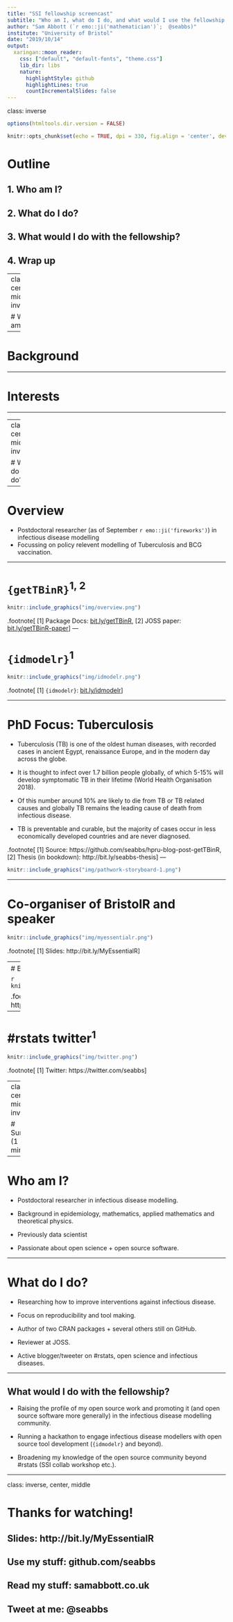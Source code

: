 ```yaml
---
title: "SSI fellowship screencast"
subtitle: "Who am I, what do I do, and what would I use the fellowship for"
author: "Sam Abbott (`r emo::ji('mathematician')`;  @seabbs)"
institute: "University of Bristol"
date: "2019/10/14"
output:
  xaringan::moon_reader:
    css: ["default", "default-fonts", "theme.css"]
    lib_dir: libs
    nature:
      highlightStyle: github
      highlightLines: true
      countIncrementalSlides: false
---
```

class: inverse

```r
options(htmltools.dir.version = FALSE)

knitr::opts_chunk$set(echo = TRUE, dpi = 330, fig.align = 'center', dev = 'svg', eval = FALSE)
```


# Outline

## 1. Who am I?

## 2. What do I do?

## 3. What would I do with the fellowship?

## 4. Wrap up

---
class: center, middle, inverse

# Who am I?

---

# Background


---

# Interests

---

---
class: center, middle, inverse

# What do I do?

---

# Overview

* Postdoctoral researcher (as of September `r emo::ji('fireworks')`) in infectious disease modelling
* Focussing on policy relevent modelling of Tuberculosis and BCG vaccination.

---

# `{getTBinR}`<sup>1, 2</sup>

```r
knitr::include_graphics("img/overview.png")
```

.footnote[
[1] Package Docs: [bit.ly/getTBinR](https://bit.ly/getTBinR), 
[2] JOSS paper: [bit.ly/getTBinR-paper](http://bit.ly/getTBinR-paper)
]
---

# `{idmodelr}`<sup>1</sup>  

```r
knitr::include_graphics("img/idmodelr.png")
```

.footnote[
[1] `{idmodelr}`: [bit.ly/idmodelr](http://bit.ly/idmodelr)
]

---

# PhD Focus: Tuberculosis

* Tuberculosis (TB) is one of the oldest human diseases, with recorded cases in ancient Egypt, renaissance Europe, and in the modern day across the globe.

* It is thought to infect over 1.7 billion people globally, of which 5-15% will develop symptomatic TB in their lifetime (World Health Organisation 2018).

* Of this number around 10% are likely to die from TB or TB related causes and globally TB remains the leading cause of death from infectious disease. 

* TB is preventable and curable, but the majority of cases occur in less economically developed countries and are never diagnosed. 

.footnote[
[1] Source: https://github.com/seabbs/hpru-blog-post-getTBinR,
[2] Thesis (in bookdown): http://bit.ly/seabbs-thesis
] 
---

```r
knitr::include_graphics("img/pathwork-storyboard-1.png")
```

---

# Co-organiser of BristolR and speaker

```r
knitr::include_graphics("img/myessentialr.png")
```

.footnote[
[1] Slides: http://bit.ly/MyEssentialR
]

---
# Blogging on #rstats, modelling etc.<sup>1</sup>

```r
knitr::include_graphics("img/blog.png")
```


.footnote[
[1] See them here: https://www.samabbott.co.uk/post/
]

---

# #rstats twitter<sup>1</sup> 


```r
knitr::include_graphics("img/twitter.png")
```

.footnote[
[1] Twitter: https://twitter.com/seabbs
]

---
class: center, middle, inverse

#  Summary (1 minute)

---

# Who am I?
 
 * Postdoctoral researcher in infectious disease modelling.
 
 * Background in epidemiology, mathematics, applied mathematics and theoretical physics.
 
 * Previously data scientist
 
 * Passionate about open science + open source software. 

---

# What do I do?

* Researching how to improve interventions against infectious disease.

* Focus on reproducibility and tool making.

* Author of two CRAN packages + several others still on GitHub.

* Reviewer at JOSS. 

* Active blogger/tweeter on #rstats, open science and infectious diseases.

---

## What would I do with the fellowship?

* Raising the profile of my open source work and promoting it (and open source software more generally) in the infectious disease modelling community.

* Running a hackathon to engage infectious disease modellers with open source tool development (`{idmodelr}` and beyond).

* Broadening my knowledge of the open source community beyond #rstats (SSI collab workshop etc.).

---

class: inverse, center, middle

# Thanks for watching!

## Slides: http://bit.ly/MyEssentialR

## Use my stuff: github.com/seabbs

## Read  my stuff: samabbott.co.uk

## Tweet at me: @seabbs


